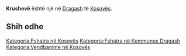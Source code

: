 {{Fshat në 
 | Emri                = Krushevë
 | EmriAlt                = 
 | NAME_SHORT_FORM=      
 | NAME_GENERIC=      
 | NAME_SORT_NAME_RO=      KRUSHEVE
 | FULL_NAME_RO = Krushevë
 | FULL_NAME_ND_RO=Krusheve
 | SORT_NAME_RG=KRUSHEVE
 | FULL_NAME_RG=Krushevë
 | FULL_NAME_ND_RG=Krusheve
 | SRP_NAME_SHORT_FORM=      
 | SRP_NAME_GENERIC=      
 | SRP_NAME_SORT_NAME_RO=      
 | SRP_FULL_NAME_RO = 
 | SRP_FULL_NAME_ND_RO=
 | SRP_SORT_NAME_RG=
 | SRP_FULL_NAME_RG=
 | SRP_FULL_NAME_ND_RG=
 | Emri (Rasa dhanore) = 
 | Figura              = 
 | Shteti              = Kosovo
 | Komuna              = Dragash
 | Kodi postar         = 
 | Sipërfaqja          = 

 | Popullsia           = 

 | Regj. i popullsisë  = 
 | Dend. e popullsisë  = 
 | Faqja zyrtare       = 
 <!--- Koordinatat ----> 
 | Gjerësia            = 41.978889
 | Gjatësia            = 20.638889
 | Lartësia            = 
}}
'''Krushevë''' është një [[]] në [[Dragash]] të [[Kosovës]].

<!-- == Gjeografia == -->
<!-- == Historia == -->
<!-- == Demografia == -->
== Shih edhe ==
{{Komuna Dragash}}
{{Kosovo-Administrata-Cung}}

[[Kategoria:Fshatra në Kosovës]]
[[Kategoria:Fshatra në Kommunes Dragash]]
[[Kategoria:Vendbanime në Kosovës]]